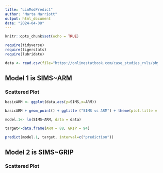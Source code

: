 ```yaml
---
title: "LinModPredict"
author: "Marta Marriott" 
output: html_document
date: "2024-04-08"
---
```


```r
knitr::opts_chunk$set(echo = TRUE)

require(tidyverse)
require(tigerstats)
require(lubridate)

data <- read.csv(file="https://onlinestatbook.com/case_studies_rvls/physical_strength/data.txt",sep="",header=TRUE)
```


## Model 1 is SIMS~ARM
### Scattered Plot

```r
basicARM <- ggplot(data,aes(y=SIMS,x=ARM))
```

```r
basicARM + geom_point() + ggtitle ("SIMS vs ARM") + theme(plot.title = element_text(hjust = 0.5, size = 20))+ geom_smooth(method=lm)
```

```r
model.1<- lm(SIMS~ARM, data = data)
```


```r
target<-data.frame(ARM = 88, GRIP = 94)
```


```r
predict(model.1, target, interval=c("prediction"))
```



## Model 2 is SIMS~GRIP
### Scattered Plot


